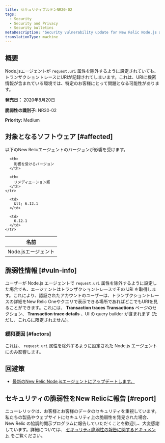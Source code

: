 ```yaml
---
title: セキュリティブルテンNR20-02
tags:
  - Security
  - Security and Privacy
  - Security bulletins
metaDescription: 'Security vulnerability update for New Relic Node.js agent, August 20, 2020'
translationType: machine
---
```


## 概要

Node.jsエージェントが `request.uri` 属性を除外するように設定されていても、トランザクショントレースにURIが記録されてしまいます。これは、URIに機密情報が含まれている環境では、特定のお客様にとって問題となる可能性があります。

**発売日：** 2020年8月20日

**脆弱性の識別子:** NR20-02

**Priority:** Medium

## 対象となるソフトウェア [#affected]

以下のNew Relicエージェントのバージョンが影響を受けます。

<table>
  <thead>
    <tr>
      <th>
        名前
      </th>

      <th>
        影響を受けるバージョン
      </th>

      <th>
        リメディエーション版
      </th>
    </tr>
  </thead>

  <tbody>
    <tr>
      <td>
        Node.jsエージェント
      </td>

      <td>
        &lt; 6.12.1
      </td>

      <td>
        6.12.1
      </td>
    </tr>
  </tbody>
</table>

## 脆弱性情報 [#vuln-info]

ユーザーが Node.js エージェントで `request.uri` 属性を除外するように設定した場合でも、エージェントはトランザクショントレースでその URI を取得します。これにより、認証されたアカウントのユーザーは、トランザクショントレースの詳細をNew Relic Oneやクエリで表示できる場所であればどこでもURIを見ることができます。これには、 **Transaction traces** **Transactions** ページのセクション、 **Transaction trace details** 、UI の query builder が含まれます (ただし、これらに限定されません)。

### 緩和要因 [#factors]

これは、 `request.uri` 属性を除外するように設定された Node.js エージェントにのみ影響します。

## 回避策

* [最新のNew Relic Node.jsエージェントにアップデートします。](/docs/agents/nodejs-agent/installation-configuration/update-nodejs-agent)

## セキュリティの脆弱性をNew Relicに報告 [#report]

ニューレリックは、お客様とお客様のデータのセキュリティを重視しています。私たちの製品やウェブサイトにセキュリティ上の脆弱性を発見された場合、New Relic の協調的開示プログラムに報告していただくことを歓迎し、大変感謝しています。詳細については、 [セキュリティ脆弱性の報告に関するドキュメント](/docs/security/new-relic-security/data-privacy/reporting-security-vulnerabilities) をご覧ください。
